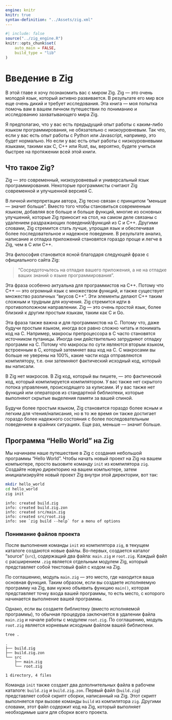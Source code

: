 ```yaml
---
engine: knitr
knitr: true
syntax-definition: "../Assets/zig.xml"
---
```


```r
#| include: false
source("../zig_engine.R")
knitr::opts_chunk$set(
    auto_main = FALSE,
    build_type = "lib"
)
```

# Введение в Zig

В этой главе я хочу познакомить вас с миром Zig. Zig — это очень молодой язык, который активно развивается. В результате его мир все еще очень дикий и требует исследования. Эта книга — моя попытка помочь вам в вашем личном путешествии по пониманию и исследованию захватывающего мира Zig.

Я предполагаю, что у вас есть предыдущий опыт работы с каким-либо языком программирования, не обязательно с низкоуровневым. Так что, если у вас есть опыт работы с Python или Javascript, например, это будет нормально. Но если у вас есть опыт работы с низкоуровневыми языками, такими как C, C++ или Rust, вы, вероятно, будете учиться быстрее на протяжении всей этой книги.

## Что такое Zig?

Zig — это современный, низкоуровневый и универсальный язык программирования. Некоторые программисты считают Zig современной и улучшенной версией C.

В личной интерпретации автора, Zig тесно связан с принципом "меньше — значит больше". Вместо того чтобы становиться современным языком, добавляя все больше и больше функций, многие из основных улучшений, которые Zig приносит на стол, на самом деле связаны с удалением раздражающих поведений/функций из C и C++. Другими словами, Zig стремится стать лучше, упрощая язык и обеспечивая более последовательное и надежное поведение. В результате анализ, написание и отладка приложений становятся гораздо проще и легче в Zig, чем в C или C++.

Эта философия становится ясной благодаря следующей фразе с официального сайта Zig:

> "Сосредоточьтесь на отладке вашего приложения, а не на отладке ваших знаний о языке программирования".

Эта фраза особенно актуальна для программистов на C++. Потому что C++ — это огромный язык с множеством функций, и также существует множество различных "вкусов C++". Эти элементы делают C++ таким сложным и трудным для изучения. Zig стремится идти в противоположном направлении. Zig — это очень простой язык, более близкий к другим простым языкам, таким как C и Go.

Эта фраза также важна и для программистов на C. Потому что, даже будучи простым языком, иногда все равно сложно читать и понимать код на C. Например, макросы препроцессора в C часто становятся источником путаницы. Иногда они действительно затрудняют отладку программ на C. Потому что макросы по сути являются вторым языком, встроенным в C, который затемняет ваш код на C. С макросами вы больше не уверены на 100%, какие части кода отправляются компилятору, т.е. они затемняют фактический исходный код, который вы написали.

В Zig нет макросов. В Zig код, который вы пишете, — это фактический код, который компилируется компилятором. У вас также нет скрытого потока управления, происходящего за кулисами. И у вас также нет функций или операторов из стандартной библиотеки, которые выполняют скрытые выделения памяти за вашей спиной.

Будучи более простым языком, Zig становится гораздо более ясным и легким для чтения/написания, но в то же время он также достигает гораздо более надежного состояния с более последовательным поведением в крайних ситуациях. Еще раз, меньше — значит больше.

## Программа "Hello World" на Zig

Мы начинаем наше путешествие в Zig с создания небольшой программы "Hello World".
Чтобы начать новый проект на Zig на вашем компьютере, просто вызовите команду `init`
из компилятора `zig`.
Создайте новую директорию на вашем компьютере, затем инициализируйте новый проект Zig
внутри этой директории, вот так:

```bash
mkdir hello_world
cd hello_world
zig init
```

```
info: created build.zig
info: created build.zig.zon
info: created src/main.zig
info: created src/root.zig
info: see `zig build --help` for a menu of options
```

### Понимание файлов проекта {#sec-project-files}

После выполнения команды `init` из компилятора `zig`, в текущем каталоге создаются новые файлы. Во-первых, создается каталог "source" (`src`), содержащий два файла: `main.zig` и `root.zig`. Каждый файл с расширением `.zig` является отдельным модулем Zig, который представляет собой текстовый файл с кодом на Zig.

По соглашению, модуль `main.zig` — это место, где находится ваша основная функция. Таким образом, если вы создаете исполняемую программу на Zig, вам нужно объявить функцию `main()`, которая представляет точку входа вашей программы, то есть место, с которого начинается выполнение вашей программы.

Однако, если вы создаете библиотеку (вместо исполняемой программы), то обычная процедура заключается в удалении файла `main.zig` и начале работы с модулем `root.zig`. По соглашению, модуль `root.zig` является корневым исходным файлом вашей библиотеки.

```bash
tree .
```

```
.
├── build.zig
├── build.zig.zon
└── src
    ├── main.zig
    └── root.zig

1 directory, 4 files
```

Команда `init` также создает два дополнительных файла в рабочем каталоге: `build.zig` и `build.zig.zon`. Первый файл (`build.zig`) представляет собой скрипт сборки, написанный на Zig. Этот скрипт выполняется при вызове команды `build` из компилятора `zig`. Другими словами, этот файл содержит код на Zig, который выполняет необходимые шаги для сборки всего проекта.
